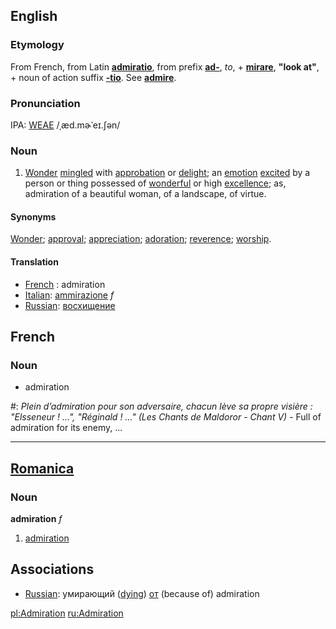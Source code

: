 ==English==
===Etymology===
From French, from Latin '''[[admiratio]]''', from prefix '''[[ad-]]''', ''to'', + '''[[mirare]]''', '''"look at"''', + noun of action suffix '''[[-tio]]'''.
See '''[[admire]]'''.

===Pronunciation===
IPA: [[WEAE]] /ˌæd.mɚˈeɪ.ʃən/

===Noun===
#[[Wonder]] [[mingle]]d with [[approbation]] or [[delight]]; an [[emotion]] [[excited]] by a person or thing possessed of [[wonderful]] or high [[excellence]]; as, admiration of a beautiful woman, of a landscape, of virtue.

====Synonyms====
[[Wonder]]; [[approval]]; [[appreciation]]; [[adoration]]; [[reverence]]; [[worship]].

====Translation====
*[[French]] : admiration
*[[Italian]]: [[ammirazione]] ''f''
*[[Russian]]: [[восхищение]]

==French==
===Noun===
* admiration
#: ''Plein d’admiration pour son adversaire, chacun lève sa propre visière : "Elsseneur ! ...", "Réginald ! ..." (Les Chants de Maldoror - Chant V) '' - Full of admiration for its enemy,  ...
----

==[[Romanica]]==
===Noun===
<b>admiration</b> ''f''
#[[admiration]]

==Associations==
*[[Russian]]: умирающий ([[dying]]) [[от]] (because of) admiration

[[pl:Admiration]]
[[ru:Admiration]]